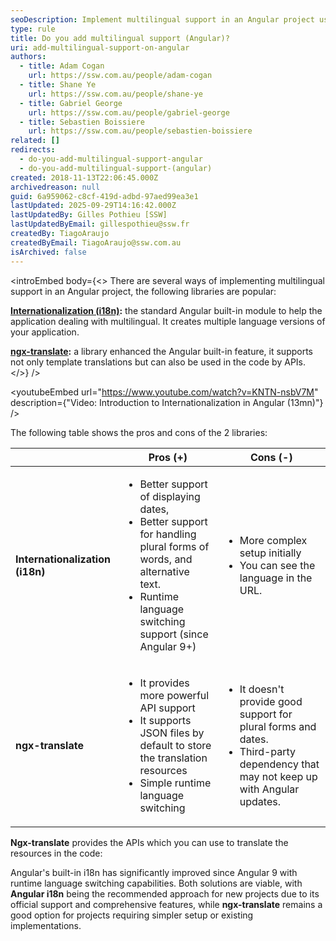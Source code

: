 ```yaml
---
seoDescription: Implement multilingual support in an Angular project using Internationalization (i18n), ngx-translate, or angular-gettext, each with its pros and cons
type: rule
title: Do you add multilingual support (Angular)?
uri: add-multilingual-support-on-angular
authors:
  - title: Adam Cogan
    url: https://ssw.com.au/people/adam-cogan
  - title: Shane Ye
    url: https://ssw.com.au/people/shane-ye
  - title: Gabriel George
    url: https://ssw.com.au/people/gabriel-george
  - title: Sebastien Boissiere
    url: https://ssw.com.au/people/sebastien-boissiere
related: []
redirects:
  - do-you-add-multilingual-support-angular
  - do-you-add-multilingual-support-(angular)
created: 2018-11-13T22:06:45.000Z
archivedreason: null
guid: 6a959062-c8cf-419d-adbd-97aed99ea3e1
lastUpdated: 2025-09-29T14:16:42.000Z
lastUpdatedBy: Gilles Pothieu [SSW]
lastUpdatedByEmail: gillespothieu@ssw.fr
createdBy: TiagoAraujo
createdByEmail: TiagoAraujo@ssw.com.au
isArchived: false
---
```


<introEmbed
  body={<>
There are several ways of implementing multilingual support in an Angular project, the following libraries are popular:

**[Internationalization (i18n)](https://angular.dev/guide/i18n):** the standard Angular built-in module to help the application dealing with multilingual. It creates multiple language versions of your application.

**[ngx-translate](https://github.com/ngx-translate/core):** a library enhanced the Angular built-in feature, it supports not only template translations but can also be used in the code by APIs.
  </>}
/>

<youtubeEmbed url="https://www.youtube.com/watch?v=KNTN-nsbV7M" description={"Video: Introduction to Internationalization in Angular (13mn)"} />


The following table shows the pros and cons of the 2 libraries:

|                                     | **Pros (+)**                                                                                                                                       | **Cons (-)**                                                                                                                                                                                                                                                                                                                                                                                                                                         |
| ----------------------------------- | -------------------------------------------------------------------------------------------------------------------------------------------------- | ---------------------------------------------------------------------------------------------------------------------------------------------------------------------------------------------------------------------------------------------------------------------------------------------------------------------------------------------------------------------------------------------------------------------------------------------------- |
| **Internationalization** **(i18n)** | <ul class="p3"><li>Better support of displaying dates,</li><li>Better support for handling plural forms of words, and alternative text. </li><li>Runtime language switching support (since Angular 9+)</li></ul> | <ul class="ul1"><li class="li2">More complex setup initially</li><li class="li2">You can see the language in the URL.</li></ul>  |
| **ngx-translate**                   | <ul><li>It provides more powerful API support</li><li>It supports JSON files by default to store the translation resources</li><li>Simple runtime language switching</li></ul>               | <ul class="ul1"><li class="li2">It doesn't provide good support for plural forms and dates.</li><li class="li2">Third-party dependency that may not keep up with Angular updates.</li></ul> |

**Ngx-translate** provides the APIs which you can use to translate the resources in the code:

Angular's built-in i18n has significantly improved since Angular 9 with runtime language switching capabilities. Both solutions are viable, with **Angular i18n** being the recommended approach for new projects due to its official support and comprehensive features, while **ngx-translate** remains a good option for projects requiring simpler setup or existing implementations.
